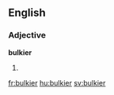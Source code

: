 ==English==

===Adjective===
'''bulkier'''

# {{comparative of|bulky}}

[[fr:bulkier]]
[[hu:bulkier]]
[[sv:bulkier]]